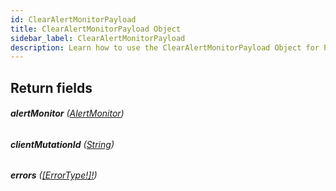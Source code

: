 ```yaml
---
id: ClearAlertMonitorPayload
title: ClearAlertMonitorPayload Object
sidebar_label: ClearAlertMonitorPayload
description: Learn how to use the ClearAlertMonitorPayload Object for Prismatic's API.
---
```


## Return fields

###### <b>alertMonitor</b> ([AlertMonitor](api/schema/object/AlertMonitor.mdx))

###### <b>clientMutationId</b> ([String](api/schema/scalar/String.mdx))

###### <b>errors</b> ([[ErrorType!]!](api/schema/object/ErrorType.mdx))
